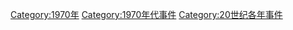[[Category:1970年|Category:1970年]]
[[Category:1970年代事件|Category:1970年代事件]]
[[Category:20世纪各年事件|Category:20世纪各年事件]]